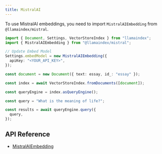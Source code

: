 ```yaml
---
title: MistralAI
---
```


To use MistralAI embeddings, you need to import `MistralAIEmbedding` from `@llamaindex/mistral`.

```ts
import { Document, Settings, VectorStoreIndex } from "llamaindex";
import { MistralAIEmbedding } from "@llamaindex/mistral";

// Update Embed Model
Settings.embedModel = new MistralAIEmbedding({
  apiKey: "<YOUR_API_KEY>",
});

const document = new Document({ text: essay, id_: "essay" });

const index = await VectorStoreIndex.fromDocuments([document]);

const queryEngine = index.asQueryEngine();

const query = "What is the meaning of life?";

const results = await queryEngine.query({
  query,
});
```

## API Reference

- [MistralAIEmbedding](/docs/api/classes/MistralAIEmbedding)
